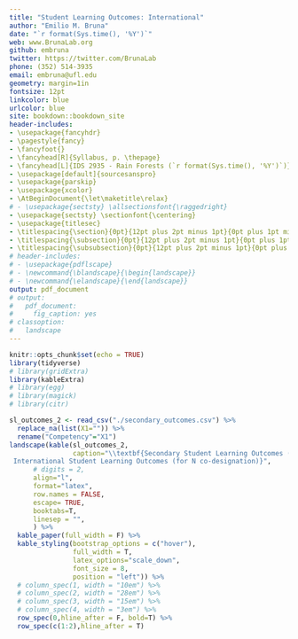 ```yaml
---
title: "Student Learning Outcomes: International"
author: "Emilio M. Bruna"
date: "`r format(Sys.time(), '%Y')`"
web: www.BrunaLab.org
github: embruna
twitter: https://twitter.com/BrunaLab
phone: (352) 514-3935
email: embruna@ufl.edu
geometry: margin=1in
fontsize: 12pt
linkcolor: blue
urlcolor: blue
site: bookdown::bookdown_site
header-includes:
- \usepackage{fancyhdr}
- \pagestyle{fancy}
- \fancyfoot{}
- \fancyhead[R]{Syllabus, p. \thepage}
- \fancyhead[L]{IDS 2935 - Rain Forests (`r format(Sys.time(), '%Y')`)}
- \usepackage[default]{sourcesanspro}
- \usepackage{parskip}
- \usepackage{xcolor}
- \AtBeginDocument{\let\maketitle\relax}
# - \usepackage{sectsty} \allsectionsfont{\raggedright}
- \usepackage{sectsty} \sectionfont{\centering}
- \usepackage{titlesec}
- \titlespacing{\section}{0pt}{12pt plus 2pt minus 1pt}{0pt plus 1pt minus 1pt}
- \titlespacing{\subsection}{0pt}{12pt plus 2pt minus 1pt}{0pt plus 1pt minus 1pt}
- \titlespacing{\subsubsection}{0pt}{12pt plus 2pt minus 1pt}{0pt plus 1pt minus 1pt}
# header-includes:
# - \usepackage{pdflscape}
# - \newcommand{\blandscape}{\begin{landscape}}
# - \newcommand{\elandscape}{\end{landscape}}
output: pdf_document
# output: 
#   pdf_document:
#     fig_caption: yes   
# classoption: 
#   landscape
---
```


```r
knitr::opts_chunk$set(echo = TRUE)
library(tidyverse)
# library(gridExtra)
library(kableExtra)
# library(egg)
# library(magick)
# library(citr)
```


```r
sl_outcomes_2 <- read_csv("./secondary_outcomes.csv") %>% 
  replace_na(list(X1="")) %>% 
  rename("Competency"="X1")
landscape(kable(sl_outcomes_2,
                caption="\\textbf{Secondary Student Learning Outcomes (SLOs):
 International Student Learning Outcomes (for N co-designation)}",
      # digits = 2,
      align="l",
      format="latex",
      row.names = FALSE,
      escape= TRUE,
      booktabs=T,
      linesep = "",
      ) %>% 
  kable_paper(full_width = F) %>%
  kable_styling(bootstrap_options = c("hover"),
                full_width = T,
                latex_options="scale_down",
                font_size = 8,
                position = "left")) %>% 
  # column_spec(1, width = "10em") %>%
  # column_spec(2, width = "28em") %>%
  # column_spec(3, width = "15em") %>% 
  # column_spec(4, width = "3em") %>% 
  row_spec(0,hline_after = F, bold=T) %>% 
  row_spec(c(1:2),hline_after = T) 

```